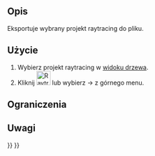 <languages/>

{{Docnav/pl
|[[Raytracing_ResetCamera/pl|Resetuj ujęcie widoku]]
|[[Raytracing_Render/pl|Render]]
|[[Raytracing_Workbench/pl|środowisko pracy Raytracing]]
|IconL=Raytracing_ResetCamera.svg
|IconR=Raytracing_Render.svg
|IconC=Workbench_Raytracing.svg
}}

{{GuiCommand/pl
|Name=Raytracing ExportProject
|Name/pl=Raytracing: Eksportuj projekt
|MenuLocation=Raytracing → Eksportuj projekt
|Workbenches=[[Raytracing_Workbench/pl|Raytracing]]
|Shortcut=
|SeeAlso=
}}

<span id="Description"></span>
==Opis==

Eksportuje wybrany projekt raytracing do pliku.

<span id="Usage"></span>
==Użycie==

# Wybierz projekt raytracing w [[Tree_view/pl|widoku drzewa]].
# Kliknij [[Image:Raytracing_ExportProject.svg|32px]] lub wybierz {{KEY|Raytracing}} → {{KEY|[[Image:Raytracing_ExportProject.svg|32px]] Eksportuj projekt...}} z górnego menu.

<span id="Limitations"></span>
==Ograniczenia==


<span id="Notes"></span>
==Uwagi==


{{Docnav/pl
|[[Raytracing_ResetCamera/pl|Resetuj ujęcie widoku]]
|[[Raytracing_Render/pl|Render]]
|[[Raytracing_Workbench/pl|środowisko pracy Raytracing]]
|IconL=Raytracing_ResetCamera.svg
|IconR=Raytracing_Render.svg
|IconC=Workbench_Raytracing.svg
}}

{{Raytracing_Tools_navi{{#translation:}}}}
{{Userdocnavi{{#translation:}}}}